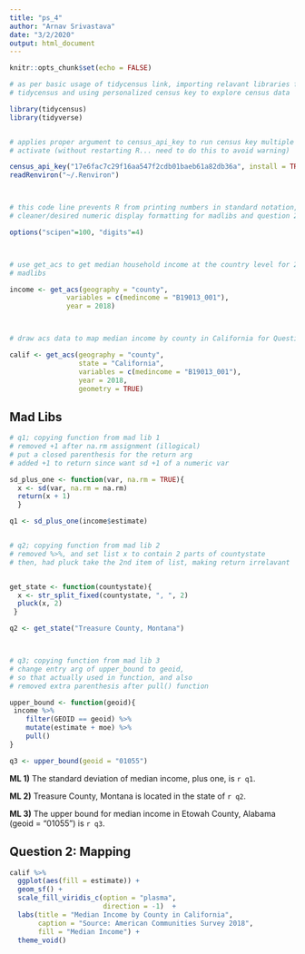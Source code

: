 ```yaml
---
title: "ps_4"
author: "Arnav Srivastava"
date: "3/2/2020"
output: html_document
---
```


```r
knitr::opts_chunk$set(echo = FALSE)

# as per basic usage of tidycensus link, importing relavant libraries for
# tidycensus and using personalized census key to explore census data

library(tidycensus)
library(tidyverse)


# applies proper argument to census_api_key to run census key multiple times and
# activate (without restarting R... need to do this to avoid warning)

census_api_key("17e6fac7c29f16aa547f2cdb01baeb61a82db36a", install = TRUE, overwrite = TRUE)
readRenviron("~/.Renviron")



# this code line prevents R from printing numbers in standard notation, for
# cleaner/desired numeric display formatting for madlibs and question 2 mappin

options("scipen"=100, "digits"=4)



# use get_acs to get median household income at the country level for 2018 for
# madlibs

income <- get_acs(geography = "county", 
              variables = c(medincome = "B19013_001"),  
              year = 2018)



# draw acs data to map median income by county in California for Question 2

calif <- get_acs(geography = "county",
                 state = "California",
                 variables = c(medincome = "B19013_001"),  
                 year = 2018,
                 geometry = TRUE)


```

## Mad Libs

```r

# q1; copying function from mad lib 1
# removed +1 after na.rm assignment (illogical)
# put a closed parenthesis for the return arg
# added +1 to return since want sd +1 of a numeric var

sd_plus_one <- function(var, na.rm = TRUE){
  x <- sd(var, na.rm = na.rm)
  return(x + 1)
  }

q1 <- sd_plus_one(income$estimate)


# q2; copying function from mad lib 2
# removed %>%, and set list x to contain 2 parts of countystate
# then, had pluck take the 2nd item of list, making return irrelavant


get_state <- function(countystate){
  x <- str_split_fixed(countystate, ", ", 2) 
  pluck(x, 2)
 }

q2 <- get_state("Treasure County, Montana")



# q3; copying function from mad lib 3 
# change entry arg of upper_bound to geoid,
# so that actually used in function, and also 
# removed extra parenthesis after pull() function

upper_bound <- function(geoid){
 income %>% 
    filter(GEOID == geoid) %>% 
    mutate(estimate + moe) %>% 
    pull()
}

q3 <- upper_bound(geoid = "01055")
```

**ML 1)** The standard deviation of median income, plus one, is `r q1`.

**ML 2)** Treasure County, Montana is located in the state of `r q2`.

**ML 3)** The upper bound for median income in Etowah County, Alabama (geoid = “01055”) is `r q3`.


## Question 2: Mapping

```r


calif %>%
  ggplot(aes(fill = estimate)) +
  geom_sf() +
  scale_fill_viridis_c(option = "plasma",
                       direction = -1)  +
  labs(title = "Median Income by County in California",
       caption = "Source: American Communities Survey 2018",
       fill = "Median Income") +
  theme_void()


```







